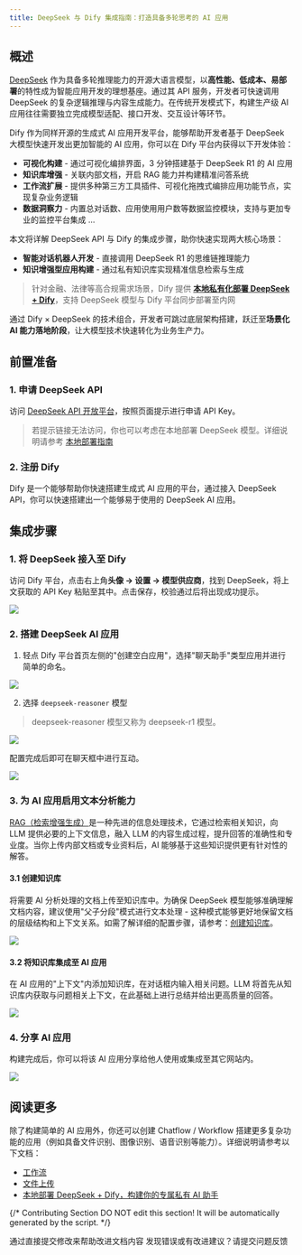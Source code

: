 ```yaml
---
title: DeepSeek 与 Dify 集成指南：打造具备多轮思考的 AI 应用
---
```



## 概述

[DeepSeek](https://www.deepseek.com/) 作为具备多轮推理能力的开源大语言模型，以**高性能、低成本、易部署**的特性成为智能应用开发的理想基座。通过其 API 服务，开发者可快速调用 DeepSeek 的复杂逻辑推理与内容生成能力。在传统开发模式下，构建生产级 AI 应用往往需要独立完成模型适配、接口开发、交互设计等环节。

Dify 作为同样开源的生成式 AI 应用开发平台，能够帮助开发者基于 DeepSeek 大模型快速开发出更加智能的 AI 应用，你可以在 Dify 平台内获得以下开发体验：

* **可视化构建** - 通过可视化编排界面，3 分钟搭建基于 DeepSeek R1 的 AI 应用
* **知识库增强** - 关联内部文档，开启 RAG 能力并构建精准问答系统
* **工作流扩展** - 提供多种第三方工具插件、可视化拖拽式编排应用功能节点，实现复杂业务逻辑
* **数据洞察力** - 内置总对话数、应用使用用户数等数据监控模块，支持与更加专业的监控平台集成 ...

本文将详解 DeepSeek API 与 Dify 的集成步骤，助你快速实现两大核心场景：

* **智能对话机器人开发** - 直接调用 DeepSeek R1 的思维链推理能力
* **知识增强型应用构建** - 通过私有知识库实现精准信息检索与生成

> 针对金融、法律等高合规需求场景，Dify 提供 [**本地私有化部署 DeepSeek + Dify**](broken-reference)，支持 DeepSeek 模型与 Dify 平台同步部署至内网

通过 Dify × DeepSeek 的技术组合，开发者可跳过底层架构搭建，跃迁至**场景化 AI 能力落地阶段**，让大模型技术快速转化为业务生产力。

## 前置准备

### 1. 申请 DeepSeek API

访问 [DeepSeek API 开放平台](https://platform.deepseek.com/)，按照页面提示进行申请 API Key。

> 若提示链接无法访问，你也可以考虑在本地部署 DeepSeek 模型。详细说明请参考 [本地部署指南](broken-reference)

### 2. 注册 Dify

Dify 是一个能够帮助你快速搭建生成式 AI 应用的平台，通过接入 DeepSeek API，你可以快速搭建出一个能够易于使用的 DeepSeek AI 应用。

## 集成步骤

### 1. 将 DeepSeek 接入至 Dify

访问 Dify 平台，点击右上角**头像 → 设置 → 模型供应商**，找到 DeepSeek，将上文获取的 API Key 粘贴至其中。点击保存，校验通过后将出现成功提示。

![](https://assets-docs.dify.ai/2025/01/a7d6b4e05a3c9d85d0cb42f4dd018bc8.png)

### 2. 搭建 DeepSeek AI 应用

1. 轻点 Dify 平台首页左侧的"创建空白应用"，选择"聊天助手"类型应用并进行简单的命名。

![](https://assets-docs.dify.ai/2025/01/7f56bc3c836c7248043b656fa95e474e.png)

2. 选择 `deepseek-reasoner` 模型

> deepseek-reasoner 模型又称为 deepseek-r1 模型。

![](https://assets-docs.dify.ai/2025/01/de134c6285985fe1552223eb33641b9f.png)

配置完成后即可在聊天框中进行互动。

![](https://assets-docs.dify.ai/2025/01/3760e9a0cb7c2070978134d8f7f13929.png)

### 3. 为 AI 应用启用文本分析能力

[RAG（检索增强生成）](https://docs.dify.ai/zh-hans/learn-more/extended-reading/retrieval-augment)是一种先进的信息处理技术，它通过检索相关知识，向 LLM 提供必要的上下文信息，融入 LLM 的内容生成过程，提升回答的准确性和专业度。当你上传内部文档或专业资料后，AI 能够基于这些知识提供更有针对性的解答。

#### 3.1 创建知识库

将需要 AI 分析处理的文档上传至知识库中。为确保 DeepSeek 模型能够准确理解文档内容，建议使用"父子分段"模式进行文本处理 - 这种模式能够更好地保留文档的层级结构和上下文关系。如需了解详细的配置步骤，请参考：[创建知识库](https://docs.dify.ai/zh-hans/guides/knowledge-base/create-knowledge-and-upload-documents)。

![](https://assets-docs.dify.ai/2025/01/f38af53d2b124391e2ea32f29da7d87d.png)

#### 3.2 将知识库集成至 AI 应用

在 AI 应用的"上下文"内添加知识库，在对话框内输入相关问题。LLM 将首先从知识库内获取与问题相关上下文，在此基础上进行总结并给出更高质量的回答。

![](https://assets-docs.dify.ai/2025/01/4254ec131fece172a59304414a060f4e.png)

### 4. 分享 AI 应用

构建完成后，你可以将该 AI 应用分享给他人使用或集成至其它网站内。

![](https://assets-docs.dify.ai/2025/01/d32857964683b48027d20d029e7e06c0.png)

## 阅读更多

除了构建简单的 AI 应用外，你还可以创建 Chatflow / Workflow 搭建更多复杂功能的应用（例如具备文件识别、图像识别、语音识别等能力）。详细说明请参考以下文档：

* [工作流](https://docs.dify.ai/zh-hans/guides/workflow)
* [文件上传](https://docs.dify.ai/zh-hans/guides/workflow/file-upload)
* [本地部署 DeepSeek + Dify，构建你的专属私有 AI 助手](broken-reference)

{/*
Contributing Section
DO NOT edit this section!
It will be automatically generated by the script.
*/}

<CardGroup cols="2">
    <Card
        title="编辑此页面"
        icon="pen-to-square"
        href="https://github.com/langgenius/dify-docs/edit/main/zh-hans/learn-more/use-cases/integrate-deepseek-to-build-an-ai-app.mdx"
    >
        通过直接提交修改来帮助改进文档内容
    </Card>
    <Card
        title="提交问题"
        icon="github"
        href="https://github.com/langgenius/dify-docs/issues/new?title=文档问题%3A%20rate-deepseek-to-build-an-ai-&body=%23%23%20问题描述%0A%3C%21--%20请简要描述您发现的问题%20--%3E%0A%0A%23%23%20页面链接%0Ahttps%3A%2F%2Fgithub.com%2Flanggenius%2Fdify-docs%2Fblob%2Fmain%2Fzh-hans/learn-more/use-cases%2Fintegrate-deepseek-to-build-an-ai-app.mdx%0A%0A%23%23%20建议修改%0A%3C%21--%20如果有具体的修改建议，请在此说明%20--%3E%0A%0A%3C%21--%20感谢您对文档质量的关注！%20--%3E"
    >
        发现错误或有改进建议？请提交问题反馈
    </Card>
</CardGroup>
